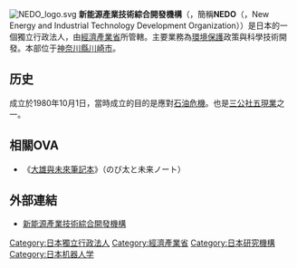 [[File:NEDO_logo.svg|thumb]]
'''新能源產業技術綜合開發機構'''（{{lang|ja|新エネルギー・産業技術総合開発機構}}，簡稱'''NEDO'''（{{lang|ja|ネド}}，New Energy and Industrial Technology Development Organization））是日本的一個獨立行政法人，由[[經濟產業省|經濟產業省]]所管轄。主要業務為[[環境保護|環境保護]]政策與科學技術開發。本部位于[[神奈川縣|神奈川縣]][[川崎市|川崎市]]。

==历史==
成立於1980年10月1日，當時成立的目的是應對[[石油危機|石油危機]]。也是[[三公社五現業|三公社五現業]]之一。

== 相關OVA ==
* 《[[大雄與未來筆記本|大雄與未來筆記本]]》（のび太と未来ノート）

==外部連結==
*[http://www.nedo.go.jp/ 新能源產業技術綜合開發機構] {{Wayback|url=http://www.nedo.go.jp/ |date=20110808233743 }}

{{日本独立行政法人}}
{{Authority control}}
[[Category:日本獨立行政法人|Category:日本獨立行政法人]]
[[Category:經濟產業省|Category:經濟產業省]]
[[Category:日本研究機構|Category:日本研究機構]]
[[Category:日本机器人学|Category:日本机器人学]]